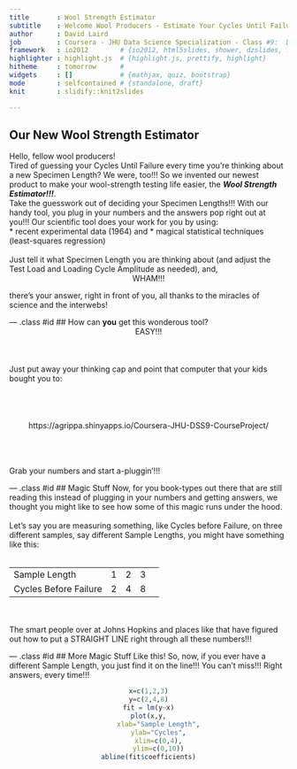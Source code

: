 ```yaml
---
title       : Wool Strength Estimator
subtitle    : Welcome Wool Producers - Estimate Your Cycles Until Failure Here! 
author      : David Laird
job         : Coursera - JHU Data Science Specialization - Class #9:  Devloping Data Products
framework   : io2012        # {io2012, html5slides, shower, dzslides, ...}
highlighter : highlight.js  # {highlight.js, prettify, highlight}
hitheme     : tomorrow      # 
widgets     : []            # {mathjax, quiz, bootstrap}
mode        : selfcontained # {standalone, draft}
knit        : slidify::knit2slides

---
```

## Our New Wool Strength Estimator
Hello, fellow wool producers!
<br>
Tired of guessing your Cycles Until Failure every time you're thinking about a new Specimen Length? We were, too!!!  So we invented our newest product to make your wool-strength testing life easier, the <i><b>Wool Strength Estimator!!!</i></b>.
<br>
Take the guesswork out of deciding your Specimen Lengths!!!  With our handy tool, you plug in your numbers and the answers pop right out at you!!!  Our scientific tool does your work for you by using:
<br>
* recent experimental data (1964) and
* magical statistical techniques (least-squares regression) 
<br><br>
Just tell it what Specimen Length you are thinking about (and adjust the Test Load and Loading Cycle Amplitude as needed), and, 
<br>
<center>WHAM!!!</center>
there's your answer, right in front of you, all thanks to the miracles of science and the interwebs!

--- .class #id 
## How can <b>you</b> get this wonderous tool?
<br>
<center>EASY!!!</center>
<br><br><br>
Just put away your thinking cap and point that computer that your kids bought you to: 
<br><br><br><br><br>
<center>https://agrippa.shinyapps.io/Coursera-JHU-DSS9-CourseProject/</center>
<br><br><br>
Grab your numbers and start a-pluggin'!!!

--- .class #id 
## Magic Stuff
Now, for you book-types out there that are still reading this instead of plugging in your numbers and getting answers, we thought you might like to see how some of this magic runs under the hood.  
<br>
Let's say you are measuring something, like Cycles before Failure, on three different samples, say different Sample Lengths, you might have something like this:
<br><br>
<table><td>Sample Length<td>1<td>2<td>3<td>
<tr><td>Cycles Before Failure<td>2<td>4<td>8</table>
<br><br>
The smart people over at Johns Hopkins and places like that have figured out how to put a STRAIGHT LINE right through all these numbers!!!

--- .class #id 
## More Magic Stuff
Like this! So, now, if you ever have a different Sample Length, you just find it on the line!!!  You can't miss!!!  Right answers, every time!!!
<center>
```r
x=c(1,2,3)
y=c(2,4,8)
fit = lm(y~x)
plot(x,y,
     xlab="Sample Length",
     ylab="Cycles",
     xlim=c(0,4),
     ylim=c(0,10))
abline(fit$coefficients)
```
</center>


